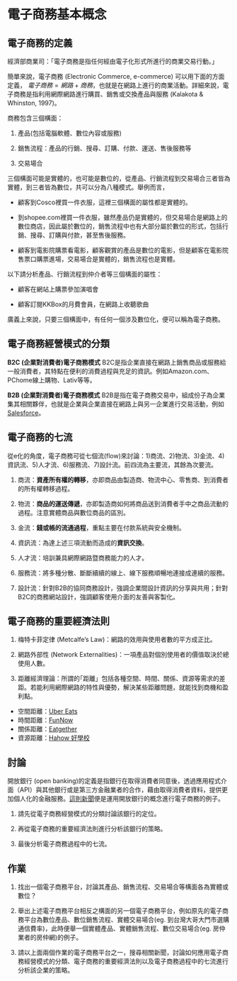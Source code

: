 # 電子商務基本概念 {#fundamentals}

## 電子商務的定義

經濟部商業司：｢電子商務是指任何經由電子化形式所進行的商業交易行動。」

簡單來說，電子商務 (Electronic Commerce, e-commerce) 可以用下面的方面定義， $電子商務 = 網路 + 商務$，也就是在網路上進行的商業活動。詳細來說，電子商務是指利用網際網路進行購買、銷售或交換產品與服務 (Kalakota & Whinston, 1997)。

商務包含三個構面：

1. 產品(包括電腦軟體、數位內容或服務)

2. 銷售流程：產品的行銷、搜尋、訂購、付款、運送、售後服務等

3. 交易場合

三個構面可能是實體的，也可能是數位的，從產品、行銷流程到交易場合三者皆為實體，到三者皆為數位，共可以分為八種模式。舉例而言，

- 顧客到Cosco裡買一件衣服，這裡三個構面的屬性都是實體的。

- 到shopee.com裡買一件衣服，雖然產品仍是實體的，但交易場合是網路上的數位商店，因此屬於數位的，銷售流程中也有大部分屬於數位的形式，包括行銷、搜尋、訂購與付款，甚至售後服務。

- 顧客到電影院購票看電影，顧客觀賞的產品是數位的電影，但是顧客在電影院售票口購票進場，交易場合是實體的，銷售流程也是實體。

以下請分析產品、行銷流程到仲介者等三個構面的屬性：

- 顧客在網站上購票參加演唱會

- 顧客訂閱KKBox的月費會員，在網路上收聽歌曲

廣義上來說，只要三個構面中，有任何一個涉及數位化，便可以稱為電子商務。

## 電子商務經營模式的分類

**B2C (企業對消費者)電子商務模式**
B2C是指企業直接在網路上銷售商品或服務給一般消費者，其特點在便利的消費過程與充足的資訊。例如Amazon.com、PChome線上購物、Lativ等等。

**B2B (企業對消費者)電子商務模式**
B2B是指在電子商務交易中，組成份子為企業集其相關夥伴，也就是企業與企業直接在網路上與另一企業進行交易活動，例如[Salesforce](https://www.salesforce.com/tw/)。

## 電子商務的七流

從e化的角度，電子商務可從七個流(flow)來討論：1)商流、2)物流、3)金流、4)資訊流、5)人才流、6)服務流、7)設計流。前四流為主要流，其餘為次要流。

1. 商流：**資產所有權的轉移**，亦即商品由製造商、物流中心、零售商、到消費者的所有權轉移過程。

2. 物流：**商品的運送傳遞**，亦即製造商如何將商品送到消費者手中之商品流動的過程。注意實體商品與數位商品的區別。

3. 金流：**錢或帳的流通過程**，重點主要在付款系統與安全機制。

4. 資訊流：為達上述三項流動而造成的**資訊交換**。

5. 人才流：培訓兼具網際網路暨商務能力的人才。

6. 服務流：將多種分散、斷斷續續的線上、線下服務順暢地連接成連續的服務。

7. 設計流：針對B2B的協同商務設計，強調企業間設計資訊的分享與共用；針對B2C的商務網站設計，強調顧客使用介面的友善與客製化。

## 電子商務的重要經濟法則

1. 梅特卡菲定律 (Metcalfe's Law)：網路的效用與使用者數的平方成正比。

2. 網路外部性 (Network Externalities)：一項產品對個別使用者的價值取決於總使用人數。

3. 距離經濟理論：所謂的｢距離」包括各種空間、時間、關係、資源等需求的差距。若能利用網際網路的特性與優勢，解決某些距離問題，就能找到商機和盈利點。

- 空間距離：[Uber Eats](https://www.ubereats.com/zh-TW/)
- 時間距離：[FunNow](https://www.myfunnow.com/)
- 關係距離：[Eatgether](https://www.eatgether.com/)
- 資源距離：[Hahow 好學校](https://hahow.in/)


## 討論 {-}
開放銀行 (open banking)的定義是指銀行在取得消費者同意後，透過應用程式介面（API）與其他銀行或是第三方金融業者的合作，藉由取得消費者資料，提供更加個人化的金融服務。[這則新聞](https://www.bnext.com.tw/article/54471/ibm-dbs-open-banking)便是運用開放銀行的概念進行電子商務的例子。

1. 請先從電子商務經營模式的分類討論該銀行的定位。

2. 再從電子商務的重要經濟法則進行分析該銀行的策略。

3. 最後分析電子商務過程中的七流。


## 作業 {-}

1. 找出一個電子商務平台，討論其產品、銷售流程、交易場合等構面各為實體或數位？ 

2. 舉出上述電子商務平台相反之構面的另一個電子商務平台，例如原先的電子商務平台為數位產品、數位銷售流程、實體交易場合(eg. 到台灣大哥大門市選購通信費率)，此時便舉一個實體產品、實體銷售流程、數位交易場合(eg. 房仲業者的房仲網)的例子。

3. 請以上面兩個作業的電子商務平台之一，搜尋相關新聞，討論如何應用電子商務經營模式的分類、電子商務的重要經濟法則以及電子商務過程中的七流進行分析該企業的策略。
